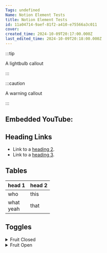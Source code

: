 ```yaml
---
Tags: undefined
Name: Notion Element Tests
title: Notion Element Tests
id: 11a04714-9aef-81f2-a410-e75566a3c011
cover: 
created_time: 2024-10-09T20:17:00.000Z
last_edited_time: 2024-10-09T20:18:00.000Z
---
```



:::tip

A lightbulb callout

:::




:::caution

A warning callout

:::




## Embedded YouTube:


<ReactPlayer controls url="https://www.youtube.com/watch?v=VjINuQX4hbM" />


## Heading Links

- Link to a [heading 2](/Has%2520inline%2520db/Database/Oranges).
- Link to a [heading 3](/Has%2520inline%2520db/Database/Oranges).

## Tables


| head 1        | head 2 |
| ------------- | ------ |
| who           | this   |
| what<br/>yeah | that   |


## Toggles

<details>
<summary>Fruit Closed</summary>
- Apple
- Orange

</details>

<details>
<summary>Fruit Open</summary>
- Apple
- Orange

</details>

